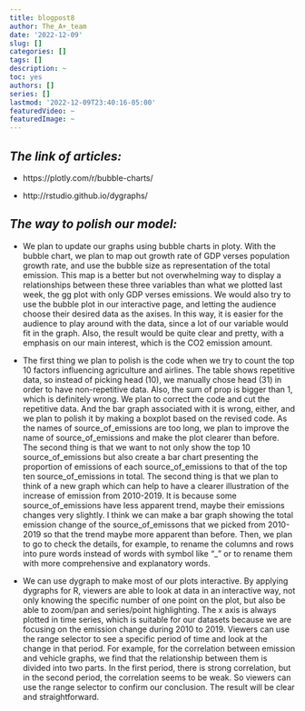 ```yaml
---
title: blogpost8
author: The_A+_team
date: '2022-12-09'
slug: []
categories: []
tags: []
description: ~
toc: yes
authors: []
series: []
lastmod: '2022-12-09T23:40:16-05:00'
featuredVideo: ~
featuredImage: ~
---
```


## *The link of articles: *

* https://plotly.com/r/bubble-charts/

* http://rstudio.github.io/dygraphs/

## *The way to polish our model: *

* We plan to update our graphs using bubble charts in ploty. With the bubble chart, we plan to map out growth rate of GDP verses population growth rate, and use the bubble size as representation of the total emission. This map is a better but not overwhelming way to display a relationships between these three variables than what we plotted last week, the gg plot with only GDP verses emissions. We would also try to use the bubble plot in our interactive page, and letting the audience choose their desired data as the axises. In this way, it is easier for the audience to play around with the data, since a lot of our variable would fit in the graph. Also, the result would be quite clear and pretty, with a emphasis on our main interest, which is the CO2 emission amount.

* The first thing we plan to polish is the code when we try to count the top 10 factors influencing agriculture and airlines. The table shows repetitive data, so instead of picking head (10), we manually chose head (31) in order to have non-repetitive data. Also, the sum of prop is bigger than 1, which is definitely wrong. We plan to correct the code and cut the repetitive data. And the bar graph associated with it is wrong, either, and we plan to polish it by making a boxplot based on the revised code. As the names of source_of_emissions are too long, we plan to improve the name of source_of_emissions and make the plot clearer than before. The second thing is that we want to not only show the top 10 source_of_emissions but also create a bar chart presenting the proportion of emissions of each source_of_emissions to that of the top ten source_of_emissions in total. The second thing is that we plan to think of a new graph which can help to have a clearer illustration of the increase of emission from 2010-2019. It is because some source_of_emissions have less apparent trend, maybe their emissions changes very slightly. I think we can make a bar graph showing the total emission change of the source_of_emissons that we picked from 2010-2019 so that the trend maybe more apparent than before. Then, we plan to go to check the details, for example, to rename the columns and rows into pure words instead of words with symbol like “_” or to rename them with more comprehensive and explanatory words.

* We can use dygraph to make most of our plots interactive. By applying dygraphs for R, viewers are able to look at data in an interactive way, not only knowing the specific number of one point on the plot, but also be able to zoom/pan and series/point highlighting. The x axis is always plotted in time series, which is suitable for our datasets because we are focusing on the emission change during 2010 to 2019. Viewers can use the range selector to see a specific period of time and look at the change in that period. For example, for the correlation between emission and vehicle graphs, we find that the relationship between them is divided into two parts. In the first period, there is strong correlation, but in the second period, the correlation seems to be weak. So viewers can use the range selector to confirm our conclusion. The result will be clear and straightforward.